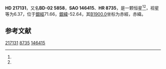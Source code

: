 {{Starbox begin
| name = HD 217131
}}
{{Starbox observe
| epoch = [[J2000.0|J2000.0]]
| constell = {{星座名待查}}<ref name=SIMBAD>{{cite web
 | url=http://simbad.u-strasbg.fr/simbad/sim-id?Ident=HR+8735
 | title =Pulsating variable Star
 | publisher=Centre de Données astronomiques de Strasbourg
 | work=SIMBAD
 | accessdate=2012-07-13}}</ref><ref name=DATA>{{cite web
 | url=http://vizier.u-strasbg.fr/viz-bin/VizieR-5?-out.add=.&-source=5050&-corr=PK=HR&-out.max=9999&HR=8735
 | title=VizieR Detailed Page
 | accessdate=2012-07-13
 | archive-date=2016-03-04
 | archive-url=https://web.archive.org/web/20160304235658/http://vizier.u-strasbg.fr/viz-bin/VizieR-5?-out.add=.&-source=5050&-corr=PK=HR&-out.max=9999&HR=8735
 | dead-url=no
 }}</ref>
| 星官 = 
| ra = {{RA|22|58|23.7}}<ref name=SIMBAD /><ref name=DATA />
| dec = {{DEC|-1|24|37}}<ref name=SIMBAD /><ref name=DATA />
| appmag_v = 6.37<ref name=SIMBAD /><ref name=DATA />
}}
{{Starbox character
| class = F0-2V<ref name=SIMBAD /><ref name=DATA />
| b-v = 0.35<ref name=SIMBAD /><ref name=DATA />
| u-b = 0.02<ref name=SIMBAD /><ref name=DATA />
| r-i = <ref name=SIMBAD /><ref name=DATA />
| variable = 
}}
{{Starbox astrometry
| radial_v = 0.02
| prop_mo_ra = -14
| parallax = 
| p_error = 
}}
{{Starbox catalog
| names =BD-02 5858，[[SAO星表|SAO]] 146415，[[HD星表|HD]] 217131，[[HR星表|HR]] 8735}}
{{Starbox reference |Simbad=HR+8735}}
{{Starbox end}}

'''HD 217131'''，又名'''BD-02 5858'''，'''SAO 146415'''、'''HR 8735'''，是一颗恒星<ref name=SIMBAD /><ref name=DATA />，视星等为6.37，位于[[銀道座標系|銀經]]71.66，[[銀道座標系|銀緯]]-52.64，其[[B1900.0|B1900.0]]坐标为赤經{{RA|22|53|14.6}}，赤緯{{DEC|-1|-52.64|43}}。

== 参考文献 ==
{{reflist}}

{{star-stub}}

[[Category:HD和HDE天體|217131]]
[[Category:HR天體|8735]]
[[Category:SAO天體|146415]]